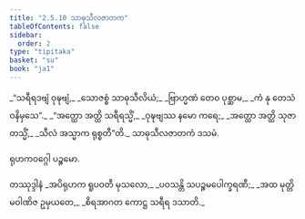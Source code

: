 ```yaml
---
title: "2.5.10 သာဓုသီလဇာတက"
tableOfContents: false
sidebar:
  order: 2
type: "tipitaka"
basket: "su"
book: "ja1"
---
```



<DynamicBreadcrumb />

<Division number="99" book="ja1">

<Paragraph number="497" type="verses" book="ja1">
_“သရီရဒဗျံ ဝုဍ္ဎဗျံ,_  
_သောဇစ္စံ သာဓုသီလိယံ;_  
_ဗြာဟ္မဏံ တေဝ ပုစ္ဆာမ,_  
_ကံ နု တေသံ ဝနိမှသေ”._  

</Paragraph>

</Division>
<Division number="100" book="ja1">

<Paragraph number="498" type="verses" book="ja1">
_“အတ္ထော အတ္ထိ သရီရသ္မိံ,_  
_ဝုဍ္ဎဗျဿ နမော ကရေ;_  
_အတ္ထော အတ္ထိ သုဇာတသ္မိံ,_  
_သီလံ အသ္မာက ရုစ္စတီ”တိ._  


</Paragraph>
</Division>

<Paragraph number="499" type="center" book="ja1">
သာဓုသီလဇာတကံ ဒသမံ.

  
ရုဟကဝဂ္ဂေါ ပဉ္စမော.



</Paragraph>

<Paragraph number="500" type="center" book="ja1">
တဿုဒ္ဒါနံ


</Paragraph>

<Paragraph number="501" type="verses" book="ja1">
_အပိရုဟက ရူပဝတီ မုသလော,_  
_ပဝသန္တိ သပဉ္စမပေါက္ခရဏီ;_  
_အထ မုတ္တိမဝါဏိဇ ဥမှယတေ,_  
_စိရအာဂတ ကောဋ္ဌ သရီရ ဒသာတိ._
</Paragraph>